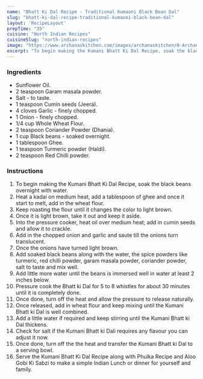 ---
name: "Bhatt Ki Dal Recipe - Traditional Kumaoni Black Bean Dal"
slug: "bhatt-ki-dal-recipe-traditional-kumaoni-black-bean-dal"
layout: 'RecipeLayout'
prepTime: "35"
cuisine: "North Indian Recipes"
cuisineSlug: "north-indian-recipes"
image: "https://www.archanaskitchen.com/images/archanaskitchen/0-Archanas-Kitchen-Recipes/2018/July-25/Kumano_Style_Bhatt_ki_Churkani_Blck_Bean_Curry_Soya_Bean-3_1600.jpg"
excerpt: "To begin making the Kumani Bhatt Ki Dal Recipe, soak the black beans overnight with water"
---

### Ingredients

- Sunflower Oil.
- 2 teaspoon Garam masala powder.
- Salt - to taste.
- 1 teaspoon Cumin seeds (Jeera).
- 4 cloves Garlic - finely chopped.
- 1 Onion - finely chopped.
- 1/4 cup Whole Wheat Flour.
- 2 teaspoon Coriander Powder (Dhania).
- 1 cup Black beans - soaked overnight.
- 1 tablespoon Ghee.
- 1 teaspoon Turmeric powder (Haldi).
- 2 teaspoon Red Chilli powder.

### Instructions

1. To begin making the Kumani Bhatt Ki Dal Recipe, soak the black beans overnight with water.
1. Heat a kadai on medium heat, add a tablespoon of ghee and once it start to melt, add in the wheat flour.
1. Keep roasting the flour until it changes the color to light brown.
1. Once it is light brown, take it out and keep it aside.
1. Into the pressure cooker, heat oil over medium heat; add in cumin seeds and allow it to crackle.
1. Add in the chopped onion and garlic and saute till the onions turn translucent.
1. Once the onions have turned light brown.
1. Add soaked black beans along with the water, the spice powders like turmeric, red chilli powder, garam masala powder, coriander powder, salt to taste and mix well.
1. Add little more water until the beans is immersed well in water at least 2 inches below.
1. Pressure cook the Bhatt ki Dal for 5 to 8 whistles for about 30 minutes until it is completely done.
1. Once done, turn off the heat and allow the pressure to release naturally.
1. Once released, add in wheat flour and keep mixing until the Kumani Bhatt ki Dal is well combined.
1. Add a little water if required and keep stirring until the Kumani Bhatt ki Dal thickens.
1. Check for salt if the Kumani Bhatt ki Dali requires any flavour you can adjust it now.
1. Once done, turn off the the heat and transfer the Kumani Bhatt ki Dal to a serving bowl.
1. Serve the Kumani Bhatt Ki Dal Recipe along with Phulka Recipe and Aloo Gobi Ki Sabzi to make a simple Indian Lunch or dinner for yourself and family.

